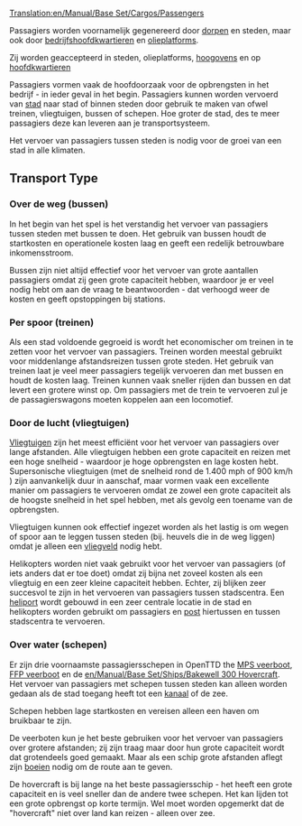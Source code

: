 [[Translation:en/Manual/Base Set/Cargos/Passengers]]

{{nl/Manual/Base Set/Cargos/Vracht|name=Passagiers
|image=en/Manual/Base Set/Cargos/Town.png
|geproduceerd=[[nl/Manual/Gemeente|Gemeente]], [[nl/Manual/Base Set/Industries/Olieplatform|Olieplatform]], [[nl/Archive/Manual/Hoofdkwartier|Hoofdkwartier]]
|geaccepteerd=[[nl/Manual/Gemeente|Gemeente]], [[nl/Manual/Base Set/Industries/Olieplatform|Olieplatform]], [[nl/Manual/Base Set/Industries/Hoogoven|Hoogoven]], [[nl/Archive/Manual/Hoofdkwartier|Hoofdkwartier]]
}}

Passagiers worden voornamelijk gegenereerd door [[nl/Manual/Gemeente|dorpen]] en steden, maar ook door [[nl/Archive/Manual/Hoofdkwartier|bedrijfshoofdkwartieren]] en [[nl/Manual/Base Set/Industries/Olieplatform|olieplatforms]].

Zij worden geaccepteerd in steden, olieplatforms, [[nl/Manual/Base Set/Industries/Hoogoven|hoogovens]] en op [[nl/Archive/Manual/Hoofdkwartier|hoofdkwartieren]]

Passagiers vormen vaak de hoofdoorzaak voor de opbrengsten in het bedrijf - in ieder geval in het begin. Passagiers kunnen worden vervoerd van [[nl/Manual/Gemeente|stad]] naar stad of binnen steden door gebruik te maken van ofwel treinen, vliegtuigen, bussen of schepen. Hoe groter de stad, des te meer passagiers deze kan leveren aan je transportsysteem.

Het vervoer van passagiers tussen steden is nodig voor de groei van een stad in alle klimaten.

==Transport Type==

===Over de weg (bussen)===
In het begin van het spel is het verstandig het vervoer van passagiers tussen steden met bussen te doen. Het gebruik van bussen houdt de startkosten en operationele kosten laag en geeft een redelijk betrouwbare inkomensstroom.  

Bussen zijn niet altijd effectief voor het vervoer van grote aantallen passagiers omdat zij geen grote capaciteit hebben, waardoor je er veel nodig hebt om aan de vraag te beantwoorden - dat verhoogd weer de kosten en geeft opstoppingen bij stations.

===Per spoor (treinen)===
Als een stad voldoende gegroeid is wordt het economischer om treinen in te zetten voor het vervoer van passagiers. Treinen worden meestal gebruikt voor middenlange afstandsreizen tussen grote steden. Het gebruik van treinen laat je veel meer passagiers tegelijk vervoeren dan met bussen en houdt de kosten laag. Treinen kunnen vaak sneller rijden dan bussen en dat levert een grotere winst op. Om passagiers met de trein te vervoeren zul je de passagierswagons moeten koppelen aan een locomotief.

===Door de lucht (vliegtuigen)===
[[nl/Manual/Vliegtuigen|Vliegtuigen]] zijn het meest efficiënt voor het vervoer van passagiers over lange afstanden. Alle vliegtuigen hebben een grote capaciteit en reizen met een hoge snelheid - waardoor je hoge opbrengsten en lage kosten hebt. Supersonische vliegtuigen (met de snelheid rond de 1.400 mph of 900 km/h ) zijn aanvankelijk duur in aanschaf, maar vormen vaak een excellente manier om passagiers te vervoeren omdat ze zowel een grote capaciteit als de hoogste snelheid in het spel hebben, met als gevolg een toename van de opbrengsten.

Vliegtuigen kunnen ook effectief ingezet worden als het lastig is om wegen of spoor aan te leggen tussen steden (bij. heuvels die in de weg liggen) omdat je alleen een [[nl/Manual/Vliegveld|vliegveld]] nodig hebt.

Helikopters worden niet vaak gebruikt voor het vervoer van passagiers (of iets anders dat er toe doet) omdat zij bijna net zoveel kosten als een vliegtuig en een zeer kleine capaciteit hebben. Echter, zij blijken zeer succesvol te zijn in het vervoeren van passagiers tussen stadscentra. Een [[nl/Manual/Vliegveld#helikopter-vliegvelden|heliport]] wordt gebouwd in een zeer centrale locatie in de stad en helikopters worden gebruikt om passagiers en [[nl/Manual/Base Set/Cargos/Post|post]] hiertussen en tussen stadscentra te vervoeren.

===Over water (schepen)===
Er zijn drie voornaamste passagiersschepen in OpenTTD the [[nl/Manual/Base Set/Ships/MPS veerboot|MPS veerboot]], [[nl/Manual/Base Set/Ships/FFP veerboot|FFP veerboot]] en de [[en/Manual/Base Set/Ships/Bakewell 300 Hovercraft]]. Het vervoer van passagiers met schepen tussen steden kan alleen worden gedaan als de stad toegang heeft tot een [[nl/Manual/Havens|kanaal]] of de zee.

Schepen hebben lage startkosten en vereisen alleen een haven om bruikbaar te zijn.

De veerboten kun je het beste gebruiken voor het vervoer van passagiers over grotere afstanden; zij zijn traag maar door hun grote capaciteit wordt dat grotendeels goed gemaakt. Maar als een schip grote afstanden aflegt zijn [[nl/Manual/Havens|boeien]] nodig om de route aan te geven.

De hovercraft is bij lange na het beste passagiersschip - het heeft een grote capaciteit en is veel sneller dan de andere twee schepen. Het kan lijden tot een grote opbrengst op korte termijn. Wel moet worden opgemerkt dat de "hovercraft" niet over land kan reizen - alleen over zee.